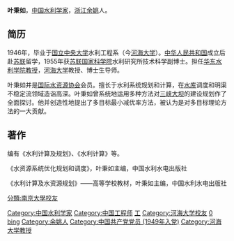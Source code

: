 {{Unreferenced|time=2020-02-02}}
'''叶秉如'''，[[中国|中国]][[水利学家|水利学家]]，[[浙江|浙江]][[余姚|余姚]]人。

==简历==
1946年，毕业于[[国立中央大学_(南京)|国立中央大学]]水利工程系（今[[河海大学|河海大学]]）。[[中华人民共和国|中华人民共和国]]成立后赴[[苏联|苏联]]留学，1955年获[[苏联国家科学院|苏联国家科学院]]水利研究所技术科学副博士。担任[[华东水利学院|华东水利学院]][[教授|教授]]，[[河海大学|河海大学]]教授、博士生导师。

叶秉如并是[[国际水资源协会|国际水资源协会]]会员。擅长于水利系统规划和计算，在[[水库|水库]]调度和明渠不稳定流领域造诣高深。叶秉如曾系统地运用多种方法对[[三峡大坝|三峡大坝]]的建设规划作了全面探讨。他并创造性地提出了多目标最小减优率方法，被认为是对多目标理论方法的一大贡献。

==著作==
编有《水利计算及规划》、《水利计算》等。 

《水资源系统优化规划和调度》，叶秉如主编，中国水利水电出版社 

《水利计算及水资源规划》——高等学校教材，叶秉如主编，中国水利水电出版社 

{{normdaten}}
{{DEFAULTSORT:ye bingru}}
[[Category:中国水利学家|Category:中国水利学家]]
[[Category:中国工程师|Category:中国工程师]]
[[Category:國立中央大學大陸時期校友|工]]
[[Category:河海大学校友|Category:河海大学校友]]
[[Category:东南大学校友|0]]
[[分類:南京大學校友|分類:南京大學校友]]
[[Category:葉姓|bing]]
[[Category:余姚人|Category:余姚人]]
[[Category:中国共产党党员_(1949年入党)|Category:中国共产党党员 (1949年入党)]]
[[Category:河海大学教授|Category:河海大学教授]]